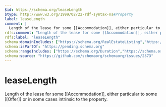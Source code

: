```yaml
---
$id: https://schema.org/leaseLength
$type: http://www.w3.org/1999/02/22-rdf-syntax-ns#Property
label: leaseLength
comment: |
  Length of the lease for some [[Accommodation]], either particular to some [[Offer]] or in some cases intrinsic to the property.
rdfs:comment: "Length of the lease for some [[Accommodation]], either particular to some [[Offer]] or in some cases intrinsic to the property."
rdfs:label: "leaseLength"
schema:domainIncludes: ["https://schema.org/RealEstateListing","https://schema.org/Offer","https://schema.org/Accommodation"]
schema:isPartOf: "https://pending.schema.org"
schema:rangeIncludes: ["https://schema.org/Duration","https://schema.org/QuantitativeValue"]
schema:source: "https://github.com/schemaorg/schemaorg/issues/2373"
---
```


# leaseLength

Length of the lease for some [[Accommodation]], either particular to some [[Offer]] or in some cases intrinsic to the property.

